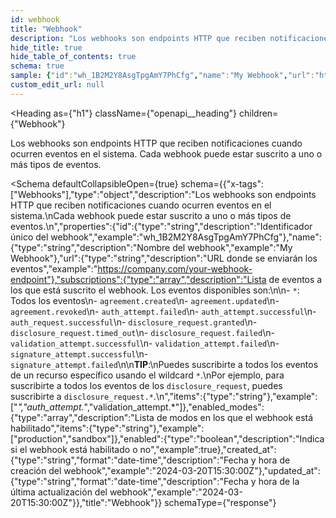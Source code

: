 ```yaml
---
id: webhook
title: "Webhook"
description: "Los webhooks son endpoints HTTP que reciben notificaciones cuando ocurren eventos en el sistema."
hide_title: true
hide_table_of_contents: true
schema: true
sample: {"id":"wh_1B2M2Y8AsgTpgAmY7PhCfg","name":"My Webhook","url":"https://company.com/your-webhook-endpoint","subscriptions":["*","auth_attempt.*","validation_attempt.*"],"enabled_modes":["production","sandbox"],"enabled":true,"created_at":"2024-03-20T15:30:00Z","updated_at":"2024-03-20T15:30:00Z"}
custom_edit_url: null
---
```



<Heading
  as={"h1"}
  className={"openapi__heading"}
  children={"Webhook"}
>
</Heading>



Los webhooks son endpoints HTTP que reciben notificaciones cuando ocurren eventos en el sistema.
Cada webhook puede estar suscrito a uno o más tipos de eventos.


<Schema
	defaultCollapsibleOpen={true}
  schema={{"x-tags":["Webhooks"],"type":"object","description":"Los webhooks son endpoints HTTP que reciben notificaciones cuando ocurren eventos en el sistema.\nCada webhook puede estar suscrito a uno o más tipos de eventos.\n","properties":{"id":{"type":"string","description":"Identificador único del webhook","example":"wh_1B2M2Y8AsgTpgAmY7PhCfg"},"name":{"type":"string","description":"Nombre del webhook","example":"My Webhook"},"url":{"type":"string","description":"URL donde se enviarán los eventos","example":"https://company.com/your-webhook-endpoint"},"subscriptions":{"type":"array","description":"Lista de eventos a los que está suscrito el webhook. Los eventos disponibles son:\n\n- `*`: Todos los eventos\n- `agreement.created`\n- `agreement.updated`\n- `agreement.revoked`\n- `auth_attempt.failed`\n- `auth_attempt.successful`\n- `auth_request.successful`\n- `disclosure_request.granted`\n- `disclosure_request.timed_out`\n- `disclosure_request.failed`\n- `validation_attempt.successful`\n- `validation_attempt.failed`\n- `signature_attempt.successful`\n- `signature_attempt.failed`\n\n**TIP**:\nPuedes suscribirte a todos los eventos de un recurso específico usando el wildcard `*`.\nPor ejemplo, para suscribirte a todos los eventos de los `disclosure_request`, puedes suscribirte a `disclosure_request.*`.\n","items":{"type":"string"},"example":["*","auth_attempt.*","validation_attempt.*"]},"enabled_modes":{"type":"array","description":"Lista de modos en los que el webhook está habilitado","items":{"type":"string"},"example":["production","sandbox"]},"enabled":{"type":"boolean","description":"Indica si el webhook está habilitado o no","example":true},"created_at":{"type":"string","format":"date-time","description":"Fecha y hora de creación del webhook","example":"2024-03-20T15:30:00Z"},"updated_at":{"type":"string","format":"date-time","description":"Fecha y hora de la última actualización del webhook","example":"2024-03-20T15:30:00Z"}},"title":"Webhook"}}
  schemaType={"response"}
>
  
</Schema>
            